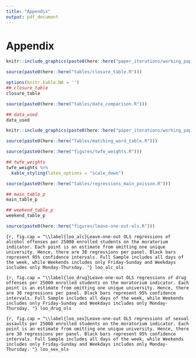 ```yaml
---
title: "Appendix"
output: pdf_document
---
```


# Appendix

```{=latex}
\begin{figure}[t]
```
```r
knitr::include_graphics(paste0(here::here("paper_iterations/working_paper_december_2021/sigma_alpha_rules.pdf")))
```
```{=latex}
\caption{An Example of Fraternity Membership Guidelines \label{frat_rules}}
\textit{Notes:}  These are the membership guidelines for Sigma Alpha Epsilon, one of the oldest IFC fraternities in the nation. 
\end{figure}
```



```r
source(paste0(here::here("tables/closure_table.R")))
```


```r
options(knitr.kable.NA = '')
## closure_table
closure_table
```

```r
source(paste0(here::here("tables/data_comparison.R")))
```

```r
## data_used
data_used
```


```{=latex}
\begin{figure}[t]
```
```r
knitr::include_graphics(paste0(here::here("paper_iterations/working_paper_december_2021/sample_crime_log.png")))
```
```{=latex}
\caption{An Example of a Daily Crime Log \label{crime_log}}
\textit{Notes:} The main analysis uses data from 38 universities' Daily Crime Logs - each unique in their own respect. All Daily Crime Logs had to be requested from each university and harmonized using pattern matching.
\end{figure}
```


```r
source(paste0(here::here("Tables/matching_word_table.R")))
```

\begin{landscape}
```r
kable(top_categories, booktabs = T, caption = "\\label{top_categories}The top 30 most frequent reported incidents after pattern matching into each category. Numbers in parenthesis denote the frequency of offense in the data.") %>%
  kable_styling(latex_options = "scale_down")
```
\end{landscape}

```r
source(paste0(here::here("figures/twfe_weights.R")))
```

```r
## twfe_weights
twfe_weights %>% 
  kable_styling(latex_options = "scale_down")
```


```r
source(paste0(here::here("tables/regressions_main_poisson.R")))
```

```r
## main_table_p
main_table_p
```

```r
## weekend_table_p
weekend_table_p
```

```r
source(paste0(here::here("figures/leave-one-out-ols.R")))
```

```{r, fig.cap = "\\label{loo_alc}Leave-one-out OLS regressions of alcohol offenses per 25000 enrolled students on the moratorium indicator. Each point is an estimate from omitting one unique university. Hence, there are 38 regressions per panel. Black bars represent 95% confidence intervals. Full Sample includes all days of the week, while Weekends includes only Friday-Sunday and Weekdays includes only Monday-Thursday. "}
loo_alc_ols
```

```{r, fig.cap = "\\label{loo_drug}Leave-one-out OLS regressions of drug offenses per 25000 enrolled students on the moratorium indicator. Each point is an estimate from omitting one unique university. Hence, there are 38 regressions per panel. Black bars represent 95% confidence intervals. Full Sample includes all days of the week, while Weekends includes only Friday-Sunday and Weekdays includes only Monday-Thursday. "}
loo_drug_ols
```

```{r, fig.cap = "\\label{loo_sex}Leave-one-out OLS regressions of sexual assaults per 25000 enrolled students on the moratorium indicator. Each point is an estimate from omitting one unique university. Hence, there are 38 regressions per panel. Black bars represent 95% confidence intervals. Full Sample includes all days of the week, while Weekends includes only Friday-Sunday and Weekdays includes only Monday-Thursday. "}
loo_sex_ols
```

